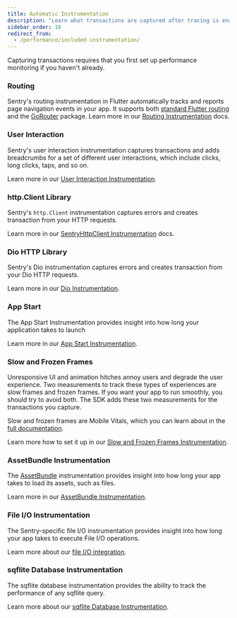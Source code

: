 ```yaml
---
title: Automatic Instrumentation
description: "Learn what transactions are captured after tracing is enabled."
sidebar_order: 10
redirect_from:
  - /performance/included-instrumentation/
---
```


<Note>

Capturing transactions requires that you first <PlatformLink to="/performance/">set up performance monitoring</PlatformLink> if you haven't already.

</Note>

### Routing

Sentry's routing instrumentation in Flutter automatically tracks and reports page navigation events in your app.
It supports both [standard Flutter routing](https://docs.flutter.dev/ui/navigation) and the [GoRouter](https://pub.dev/packages/go_router) package.
Learn more in our [Routing Instrumentation](/platforms/flutter/integrations/routing-instrumentation/) docs.

### User Interaction

Sentry's user interaction instrumentation captures transactions and adds breadcrumbs for a set of different user interactions, which include clicks, long clicks, taps, and so on.

Learn more in our [User Interaction Instrumentation](/platforms/flutter/integrations/user-interaction-instrumentation/).

### http.Client Library

Sentry's `http.Client` instrumentation captures errors and creates transaction from your HTTP requests.

Learn more in our [SentryHttpClient Instrumentation](/platforms/dart/integrations/http-integration/#performance-monitoring-for-http-requests) docs.

### Dio HTTP Library

Sentry's Dio instrumentation captures errors and creates transaction from your Dio HTTP requests.

Learn more in our [Dio Instrumentation](/platforms/dart/integrations/dio/#performance-monitoring-for-http-requests).

### App Start

The App Start Instrumentation provides insight into how long your application takes to launch

Learn more in our [App Start Instrumentation](/platforms/flutter/integrations/app-start-instrumentation/).

### Slow and Frozen Frames

Unresponsive UI and animation hitches annoy users and degrade the user experience. Two measurements to track these types of experiences are slow frames and frozen frames. If you want your app to run smoothly, you should try to avoid both. The SDK adds these two measurements for the transactions you capture.

Slow and frozen frames are Mobile Vitals, which you can learn about in the [full documentation](/product/performance/mobile-vitals).

Learn more how to set it up in our [Slow and Frozen Frames Instrumentation](/platforms/flutter/integrations/slow-and-frozen-frames-instrumentation/).

### AssetBundle Instrumentation

The [AssetBundle](https://api.flutter.dev/flutter/services/AssetBundle-class.html) instrumentation provides insight into how long your app takes to load its assets, such as files.

Learn more in our [AssetBundle Instrumentation](/platforms/flutter/integrations/asset-bundle-instrumentation/).

### File I/O Instrumentation

The Sentry-specific file I/O instrumentation provides insight into how long your app takes to execute File I/O operations.

Learn more about our [file I/O integration](/platforms/dart/integrations/file/).

### sqflite Database Instrumentation

The sqflite database instrumentation provides the ability to track the performance of any sqflite query.

Learn more about our [sqflite Database Instrumentation](/platforms/flutter/integrations/sqflite-instrumentation/).
